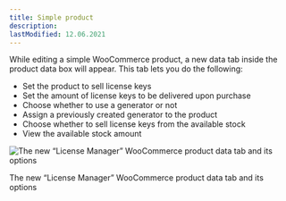 ```yaml
---
title: Simple product
description:
lastModified: 12.06.2021
---
```


While editing a simple WooCommerce product, a new data tab inside the product
data box will appear. This tab lets you do the following:

 - Set the product to sell license keys
 - Set the amount of license keys to be delivered upon purchase
 - Choose whether to use a generator or not
 - Assign a previously created generator to the product
 - Choose whether to sell license keys from the available stock
 - View the available stock amount

![The new “License Manager” WooCommerce product data tab and its options](/images/docs/woocommerce-products/simple-product-options.png)
<p className={"image-desc"}>The new “License Manager” WooCommerce product data tab and its options</p>
